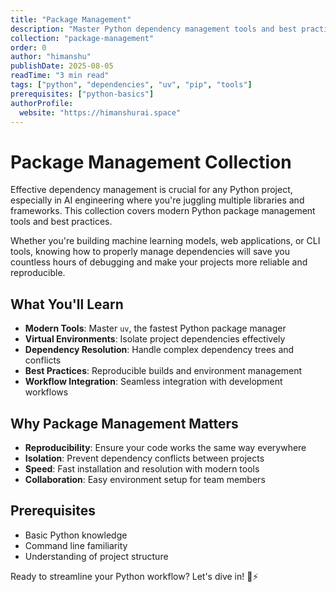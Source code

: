 ```yaml
---
title: "Package Management"
description: "Master Python dependency management tools and best practices"
collection: "package-management"
order: 0
author: "himanshu"
publishDate: 2025-08-05
readTime: "3 min read"
tags: ["python", "dependencies", "uv", "pip", "tools"]
prerequisites: ["python-basics"]
authorProfile:
  website: "https://himanshurai.space"
---
```


# Package Management Collection

Effective dependency management is crucial for any Python project, especially in AI engineering where you're juggling multiple libraries and frameworks. This collection covers modern Python package management tools and best practices.

Whether you're building machine learning models, web applications, or CLI tools, knowing how to properly manage dependencies will save you countless hours of debugging and make your projects more reliable and reproducible.

## What You'll Learn

- **Modern Tools**: Master `uv`, the fastest Python package manager
- **Virtual Environments**: Isolate project dependencies effectively
- **Dependency Resolution**: Handle complex dependency trees and conflicts
- **Best Practices**: Reproducible builds and environment management
- **Workflow Integration**: Seamless integration with development workflows

## Why Package Management Matters

- **Reproducibility**: Ensure your code works the same way everywhere
- **Isolation**: Prevent dependency conflicts between projects
- **Speed**: Fast installation and resolution with modern tools
- **Collaboration**: Easy environment setup for team members

## Prerequisites

- Basic Python knowledge
- Command line familiarity
- Understanding of project structure

Ready to streamline your Python workflow? Let's dive in! 🐍⚡